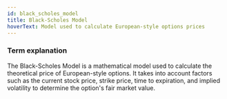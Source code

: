 ```yaml
---
id: black_scholes_model
title: Black-Scholes Model
hoverText: Model used to calculate European-style options prices
---
```


### Term explanation

The Black-Scholes Model is a mathematical model used to calculate the theoretical price of European-style options. It takes into account factors such as the current stock price, strike price, time to expiration, and implied volatility to determine the option's fair market value.
